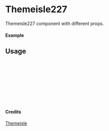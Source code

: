 
<Meta of={Themeisle227} title="Themeisle/Themeisle227" />

# Themeisle227

Themeisle227 component with different props.

#### Example

<Canvas of={Themeisle227.Primary} />

## Usage

```ts
import { Themeisle227 } from "yadl-ui";

const Example = () => {
  return (
      <Themeisle227 />
  );
};

export default Example;
```

#### Credits
[Themeisle](https://themeisle.com/illustrations/)
